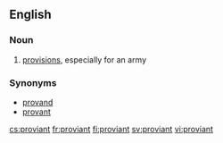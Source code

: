 ==English==

===Noun===
{{en-noun|-}}

# {{Scotland}} [[provisions]], especially for an army

===Synonyms===
* [[provand]]
* [[provant]]

[[cs:proviant]]
[[fr:proviant]]
[[fi:proviant]]
[[sv:proviant]]
[[vi:proviant]]